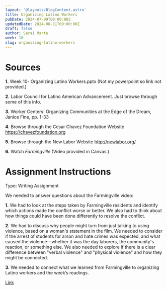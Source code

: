 ```yaml
---
layout: '@layouts/BlogContent.astro'
title: Organizing Latino Workers
pubDate: 2024-07-09T00:00:00Z 
updatedDate: 2024-08-31T00:00:00Z 
draft: false
author: Sarai Marte
week: 10
slug: organizing-latino-workers
---
```



# Sources

**1.** Week 10- Organizing Latino Workers.pptx  (Not my powerpoint so link not provided.)

**2.** Labor Council for Latino American Advancement. Just browse through some of this info.

**3.** Worker Centers: Organizing Communities at the Edge of the Dream, Janice Fine, pp. 1-33

**4.** Browse through the Cesar Chavez Foundation Website https://chavezfoundation.org

**5.** Browse through the New Labor Website http://newlabor.org/

**6.** Watch *Farmingville* (Video provided in Canvas.)

# Assignment Instructions

Type: Writing Assignment

We needed to answer questions about the Farmingville video:

**1.** We had to look at the steps taken by Farmingville residents and identify which actions made the conflict worse or better. We also had to think about how things could have been done differently to resolve the conflict.

**2.** We had to discuss why people might turn from just talking to using violence, based on a woman's statement in the film. We needed to consider if the arrest of students for arson and hate crimes was expected, and what caused the violence—whether it was the day laborers, the community's reaction, or something else. We also needed to explore if there is a clear difference between "verbal violence" and "physical violence" and how they might be connected.

**3.** We needed to connect what we learned from Farmingville to organizing Latino workers and the week’s readings.


<DropDown title = "Writing Assignment 2 | Grade: 96/100 (b/c I didn't do complete citations)">

<a href = "https://rutgersconnect-my.sharepoint.com/:w:/g/personal/smm651_scarletmail_rutgers_edu/EYn_nyiALJ9BltZfng92_gEBZ5Ew9dPwM3desJ6aBgs2jA?e=dvEC89"> Link </a>
</DropDown >




